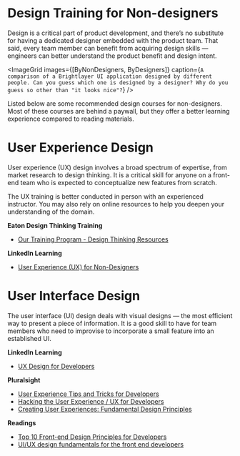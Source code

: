 
# Design Training for Non-designers

Design is a critical part of product development, and there’s no substitute for having a dedicated designer embedded with the product team. That said, every team member can benefit from acquiring design skills — engineers can better understand the product benefit and design intent.

<ImageGrid
    images={[ByNonDesigners, ByDesigners]}
    caption={`A comparison of a Brightlayer UI application designed by different people. Can you guess which one is designed by a designer? Why do you guess so other than "it looks nice"?`}
/>

Listed below are some recommended design courses for non-designers. Most of these courses are behind a paywall, but they offer a better learning experience compared to reading materials.

# User Experience Design

User experience (UX) design involves a broad spectrum of expertise, from market research to design thinking. It is a critical skill for anyone on a front-end team who is expected to conceptualize new features from scratch.

The UX training is better conducted in person with an experienced instructor. You may also rely on online resources to help you deepen your understanding of the domain.

<p style={{ display: 'flex', alignItems: 'center', gap: 8 }}>
    <strong>Eaton Design Thinking Training</strong>
    <LockedBehindEatonFirewall />
</p>

-   [Our Training Program - Design Thinking Resources](<https://eaton.sharepoint.com/sites/ERG_DesignThinkingPractice/SitePages/Training(1).aspx>)

**LinkedIn Learning**

-   [User Experience (UX) for Non-Designers](https://www.linkedin.com/learning/user-experience-ux-for-non-designers)

# User Interface Design

The user interface (UI) design deals with visual designs — the most efficient way to present a piece of information. It is a good skill to have for team members who need to improvise to incorporate a small feature into an established UI.

**LinkedIn Learning**

-   [UX Design for Developers](https://www.linkedin.com/learning/ux-design-for-developers)

**Pluralsight**

-   [User Experience Tips and Tricks for Developers](https://www.pluralsight.com/courses/ux-tips-tricks-developers)
-   [Hacking the User Experience / UX for Developers](https://www.pluralsight.com/courses/hacking-user-experience)
-   [Creating User Experiences: Fundamental Design Principles](https://www.pluralsight.com/courses/cux-designprinciples)

**Readings**

-   [Top 10 Front-end Design Principles for Developers](https://www.toptal.com/front-end/front-end-design-principles)
-   [UI/UX design fundamentals for the front end developers](https://medium.com/@hayavuk/ui-ux-design-fundamentals-for-the-front-end-developers-688ba43eaed4)
